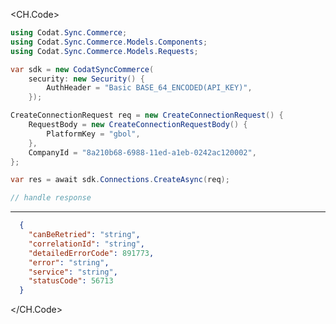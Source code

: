 
<CH.Code>
```csharp Create.cs
using Codat.Sync.Commerce;
using Codat.Sync.Commerce.Models.Components;
using Codat.Sync.Commerce.Models.Requests;

var sdk = new CodatSyncCommerce(
    security: new Security() {
        AuthHeader = "Basic BASE_64_ENCODED(API_KEY)",
    });

CreateConnectionRequest req = new CreateConnectionRequest() {
    RequestBody = new CreateConnectionRequestBody() {
        PlatformKey = "gbol",
    },
    CompanyId = "8a210b68-6988-11ed-a1eb-0242ac120002",
};

var res = await sdk.Connections.CreateAsync(req);

// handle response
```
---

```json Example Response
  {
    "canBeRetried": "string",
    "correlationId": "string",
    "detailedErrorCode": 891773,
    "error": "string",
    "service": "string",
    "statusCode": 56713
  }
```
</CH.Code>
